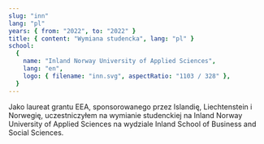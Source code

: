 ```yaml
---
slug: "inn"
lang: "pl"
years: { from: "2022", to: "2022" }
title: { content: "Wymiana studencka", lang: "pl" }
school:
  {
    name: "Inland Norway University of Applied Sciences",
    lang: "en",
    logo: { filename: "inn.svg", aspectRatio: "1103 / 328" },
  }
---
```


Jako laureat grantu EEA, sponsorowanego przez Islandię, Liechtenstein i Norwegię, uczestniczyłem na wymianie studenckiej na <span lang="en">Inland Norway University of Applied Sciences</span> na wydziale <span lang="en">Inland School of Business and Social Sciences</span>.

